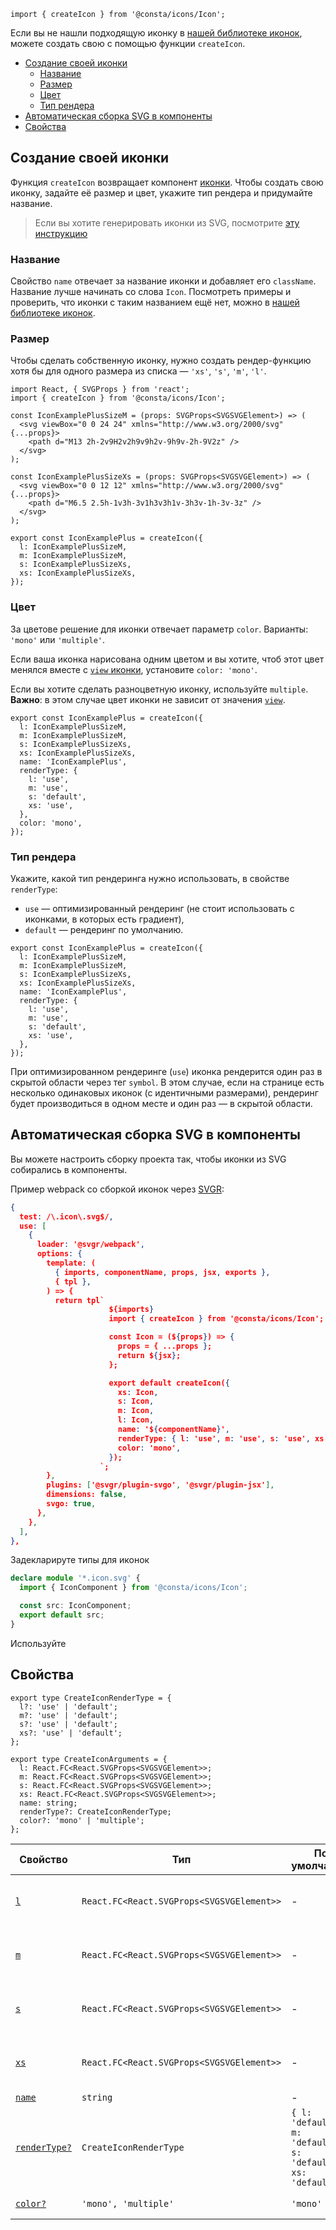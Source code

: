 
```tsx
import { createIcon } from '@consta/icons/Icon';
```

Если вы не нашли подходящую иконку в [нашей библиотеке иконок](##LIBS.LIB.STAND/lib:icons/stand:icons-icon-stable), можете создать свою с помощью функции `createIcon`.

<MdxMenu>

- [Создание своей иконки](#создание-своей-иконки)
  - [Название](#название)
  - [Размер](#размер)
  - [Цвет](#цвет)
  - [Тип рендера](#тип-рендера)
- [Автоматическая сборка SVG в компоненты](#автоматическая-сборка-svg-в-компоненты)
- [Свойства](#свойства)

</MdxMenu>

## Создание своей иконки

Функция `createIcon` возвращает компонент [иконки](##LIBS.LIB.STAND/lib:icons/stand:icons-icon-stable). Чтобы создать свою иконку, задайте её размер и цвет, укажите тип рендера и придумайте название.

> Если вы хотите генерировать иконки из SVG, посмотрите [эту инструкцию](##LIBS.LIB.STAND.TAB/lib:icons/tab:dev/stand:docs-addicons)

### Название

Свойство `name` отвечает за название иконки и добавляет его `className`.
Название лучше начинать со слова `Icon`. Посмотреть примеры и проверить, что иконки с таким названием ещё нет, можно в [нашей библиотеке иконок](##LIBS.LIB.STAND/lib:icons/stand:icons-icon-stable).

### Размер

Чтобы сделать собственную иконку, нужно создать рендер-функцию хотя бы для одного размера из списка — `'xs'`, `'s'`, `'m'`, `'l'`.

```tsx
import React, { SVGProps } from 'react';
import { createIcon } from '@consta/icons/Icon';

const IconExamplePlusSizeM = (props: SVGProps<SVGSVGElement>) => (
  <svg viewBox="0 0 24 24" xmlns="http://www.w3.org/2000/svg" {...props}>
    <path d="M13 2h-2v9H2v2h9v9h2v-9h9v-2h-9V2z" />
  </svg>
);

const IconExamplePlusSizeXs = (props: SVGProps<SVGSVGElement>) => (
  <svg viewBox="0 0 12 12" xmlns="http://www.w3.org/2000/svg" {...props}>
    <path d="M6.5 2.5h-1v3h-3v1h3v3h1v-3h3v-1h-3v-3z" />
  </svg>
);

export const IconExamplePlus = createIcon({
  l: IconExamplePlusSizeM,
  m: IconExamplePlusSizeM,
  s: IconExamplePlusSizeXs,
  xs: IconExamplePlusSizeXs,
});
```

### Цвет

За цветове решение для иконки отвечает параметр `color`. Варианты: `'mono'` или `'multiple'`.

Если ваша иконка нарисована одним цветом и вы хотите, чтоб этот цвет менялся вместе с [`view` иконки](##LIBS.LIB.STAND.TAB/lib:icons/tab:dev/stand:icons-icon-stable/hash:внешний-вид), установите `color: 'mono'`.

Если вы хотите сделать разноцветную иконку, используйте `multiple`. **Важно**: в этом случае цвет иконки не зависит от значения [`view`](##LIBS.LIB.STAND.TAB/lib:icons/tab:dev/stand:icons-icon-stable/hash:внешний-вид).

```tsx
export const IconExamplePlus = createIcon({
  l: IconExamplePlusSizeM,
  m: IconExamplePlusSizeM,
  s: IconExamplePlusSizeXs,
  xs: IconExamplePlusSizeXs,
  name: 'IconExamplePlus',
  renderType: {
    l: 'use',
    m: 'use',
    s: 'default',
    xs: 'use',
  },
  color: 'mono',
});
```

### Тип рендера

Укажите, какой тип рендеринга нужно использовать, в свойстве `renderType`:

- `use` — оптимизированный рендеринг (не стоит использовать с иконками, в которых есть градиент),
- `default` — рендеринг по умолчанию.

```tsx
export const IconExamplePlus = createIcon({
  l: IconExamplePlusSizeM,
  m: IconExamplePlusSizeM,
  s: IconExamplePlusSizeXs,
  xs: IconExamplePlusSizeXs,
  name: 'IconExamplePlus',
  renderType: {
    l: 'use',
    m: 'use',
    s: 'default',
    xs: 'use',
  },
});
```

При оптимизированном рендеринге (`use`) иконка рендерится один раз в скрытой области
через тег `symbol`.
В этом случае, если на странице есть несколько одинаковых иконок (с идентичными размерами),
рендеринг будет производиться в одном месте и один раз — в скрытой области.

## Автоматическая сборка SVG в компоненты

Вы можете настроить сборку проекта так, чтобы иконки из SVG собирались в компоненты.

Пример webpack со сборкой иконок через [SVGR](https://react-svgr.com/):

```json
{
  test: /\.icon\.svg$/,
  use: [
    {
      loader: '@svgr/webpack',
      options: {
        template: (
          { imports, componentName, props, jsx, exports },
          { tpl },
        ) => {
          return tpl`
                      ${imports}
                      import { createIcon } from '@consta/icons/Icon';

                      const Icon = (${props}) => {
                        props = { ...props };
                        return ${jsx};
                      };

                      export default createIcon({
                        xs: Icon,
                        s: Icon,
                        m: Icon,
                        l: Icon,
                        name: '${componentName}',
                        renderType: { l: 'use', m: 'use', s: 'use', xs: 'use' },
                        color: 'mono',
                      });
                    `;
        },
        plugins: ['@svgr/plugin-svgo', '@svgr/plugin-jsx'],
        dimensions: false,
        svgo: true,
      },
    },
  ],
},
```

Задекларируте типы для иконок

```ts
declare module '*.icon.svg' {
  import { IconComponent } from '@consta/icons/Icon';

  const src: IconComponent;
  export default src;
}
```

Используйте

## Свойства

```tsx
export type CreateIconRenderType = {
  l?: 'use' | 'default';
  m?: 'use' | 'default';
  s?: 'use' | 'default';
  xs?: 'use' | 'default';
};

export type CreateIconArguments = {
  l: React.FC<React.SVGProps<SVGSVGElement>>;
  m: React.FC<React.SVGProps<SVGSVGElement>>;
  s: React.FC<React.SVGProps<SVGSVGElement>>;
  xs: React.FC<React.SVGProps<SVGSVGElement>>;
  name: string;
  renderType?: CreateIconRenderType;
  color?: 'mono' | 'multiple';
};
```

| Свойство                      | Тип                                       | По умолчанию                                                  | Описание                            |
| ----------------------------- | ----------------------------------------- | ------------------------------------------------------------- | ----------------------------------- |
| [`l` ](#размер)               | `React.FC<React.SVGProps<SVGSVGElement>>` | -                                                             | Рендер функция для `l` размера      |
| [`m` ](#размер)               | `React.FC<React.SVGProps<SVGSVGElement>>` | -                                                             | Рендер функция для `m` размера      |
| [`s` ](#размер)               | `React.FC<React.SVGProps<SVGSVGElement>>` | -                                                             | Рендер функция для `s` размера      |
| [`xs` ](#размер)              | `React.FC<React.SVGProps<SVGSVGElement>>` | -                                                             | Рендер функция для `xs` размера     |
| [`name`](#название)           | `string`                                  | -                                                             | Название                            |
| [`renderType?`](#тип-рендера) | `CreateIconRenderType`                    | `{ l: 'default', m: 'default', s: 'default', xs: 'default' }` | Тип рендера для каждого из размеров |
| [`color?`](#цвет)             | `'mono', 'multiple'`                      | `'mono'`                                                      | Цветовое решение                    |
